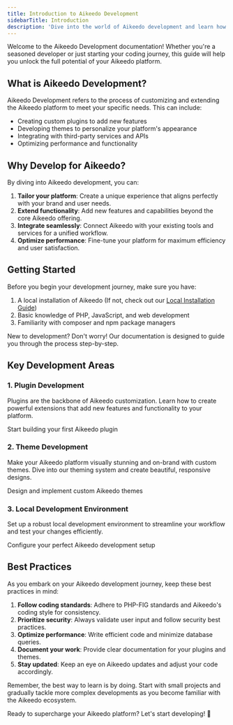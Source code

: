 ```yaml
---
title: Introduction to Aikeedo Development
sidebarTitle: Introduction
description: 'Dive into the world of Aikeedo development and learn how to extend, customize, and enhance your AI-powered platform.'
---
```



Welcome to the Aikeedo Development documentation! Whether you're a seasoned developer or just starting your coding journey, this guide will help you unlock the full potential of your Aikeedo platform.

## What is Aikeedo Development?

Aikeedo Development refers to the process of customizing and extending the Aikeedo platform to meet your specific needs. This can include:

- Creating custom plugins to add new features
- Developing themes to personalize your platform's appearance
- Integrating with third-party services and APIs
- Optimizing performance and functionality

## Why Develop for Aikeedo?

By diving into Aikeedo development, you can:

1. **Tailor your platform**: Create a unique experience that aligns perfectly with your brand and user needs.
2. **Extend functionality**: Add new features and capabilities beyond the core Aikeedo offering.
3. **Integrate seamlessly**: Connect Aikeedo with your existing tools and services for a unified workflow.
4. **Optimize performance**: Fine-tune your platform for maximum efficiency and user satisfaction.

## Getting Started

Before you begin your development journey, make sure you have:

1. A local installation of Aikeedo (If not, check out our [Local Installation Guide](/get-started/installation/local))
2. Basic knowledge of PHP, JavaScript, and web development
3. Familiarity with composer and npm package managers

<Note>
  New to development? Don't worry! Our documentation is designed to guide you through the process step-by-step.
</Note>

## Key Development Areas

### 1. Plugin Development

Plugins are the backbone of Aikeedo customization. Learn how to create powerful extensions that add new features and functionality to your platform.

<Card title="Plugin Development Guide" icon="puzzle-piece" href="/development/plugins/development-guide">
  Start building your first Aikeedo plugin
</Card>

### 2. Theme Development

Make your Aikeedo platform visually stunning and on-brand with custom themes. Dive into our theming system and create beautiful, responsive designs.

<Card title="Theme Development Guide" icon="paintbrush" href="/development/themes/development-guide">
  Design and implement custom Aikeedo themes
</Card>

### 3. Local Development Environment

Set up a robust local development environment to streamline your workflow and test your changes efficiently.

<Card title="Local Development Guide" icon="laptop-code" href="/development/local-development-guide">
  Configure your perfect Aikeedo development setup
</Card>

## Best Practices

As you embark on your Aikeedo development journey, keep these best practices in mind:

1. **Follow coding standards**: Adhere to PHP-FIG standards and Aikeedo's coding style for consistency.
2. **Prioritize security**: Always validate user input and follow security best practices.
3. **Optimize performance**: Write efficient code and minimize database queries.
4. **Document your work**: Provide clear documentation for your plugins and themes.
5. **Stay updated**: Keep an eye on Aikeedo updates and adjust your code accordingly.

<Support />

<Tip>
  Remember, the best way to learn is by doing. Start with small projects and gradually tackle more complex developments as you become familiar with the Aikeedo ecosystem.
</Tip>

Ready to supercharge your Aikeedo platform? Let's start developing! 🚀